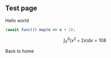 
## Test page

Hello world

``` js
(await func()).map(e => e + 2);
```

$$\int^6_0 (x^2+2x) \mathrm dx = 108$$

<Link href='/'>Back to home</Link>
